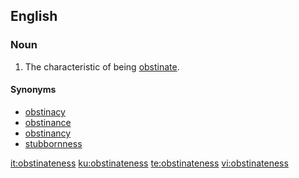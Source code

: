 ==English==

===Noun===
{{en-noun|-}}
# The characteristic of being [[obstinate]].

====Synonyms====
* [[obstinacy]]
* [[obstinance]]
* [[obstinancy]]
* [[stubbornness]]

[[it:obstinateness]]
[[ku:obstinateness]]
[[te:obstinateness]]
[[vi:obstinateness]]